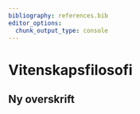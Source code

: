 ```yaml
---
bibliography: references.bib
editor_options: 
  chunk_output_type: console
---
```


# Vitenskapsfilosofi

## Ny overskrift
